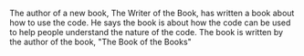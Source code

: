 The author of a new book, The Writer of the Book, has written a book about how to use the code. He says the book is about how the code can be used to help people understand the nature of the code. The book is written by the author of the book, "The Book of the Books"